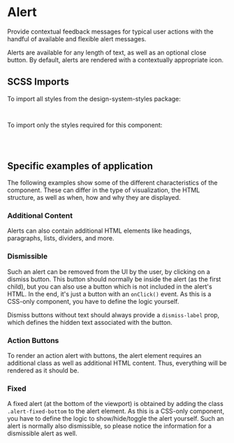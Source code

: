 
<Meta of={AlertStories} />

# Alert

<div className="lead">
  Provide contextual feedback messages for typical user actions with the handful of available and flexible alert
  messages.
</div>

Alerts are available for any length of text, as well as an optional close button.
By default, alerts are rendered with a contextually appropriate icon.

<Canvas of={AlertStories.Default} />
<Controls of={AlertStories.Default} />

## SCSS Imports

To import all styles from the design-system-styles package:

```scss
@use '@swisspost/design-system-styles/index.scss';
```

To import only the styles required for this component:

```scss
@use '@swisspost/design-system-styles/basics.scss';
@use '@swisspost/design-system-styles/components/alert.scss';
```

## Specific examples of application

The following examples show some of the different characteristics of the component. These can differ in the type of visualization, the HTML structure, as well as when, how and why they are displayed.

### Additional Content

Alerts can also contain additional HTML elements like headings, paragraphs, lists, dividers, and more.

<Canvas of={AlertStories.AdditionalContent} />

### Dismissible

Such an alert can be removed from the UI by the user, by clicking on a dismiss button.
This button should normally be inside the alert (as the first child), but you can also use a button which is not included in the alert's HTML.
In the end, it's just a button with an `onClick()` event. As this is a CSS-only component, you have to define the logic yourself.

Dismiss buttons without text should always provide a `dismiss-label` prop, which defines the hidden text associated with the button.

<Canvas of={AlertStories.Dismissible} />

### Action Buttons

To render an action alert with buttons, the alert element requires an additional class as well as additional HTML content. Thus, everything will be rendered as it should be.

<Canvas of={AlertStories.ActionButtons} />

### Fixed

A fixed alert (at the bottom of the viewport) is obtained by adding the class `.alert-fixed-bottom` to the alert element.
As this is a CSS-only component, you have to define the logic to show/hide/toggle the alert yourself.
Such an alert is normally also dismissible, so please notice the information for a dismissible alert as well.

<Canvas of={AlertStories.Fixed} />

